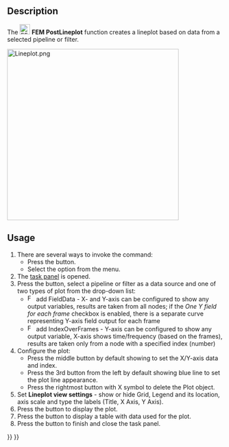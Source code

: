 <languages/>
<translate>

<!--T:1-->
{{Docnav
|[[FEM_PostCreateFunctionBox|Box]]
|[[FEM_PostHistogram|Create Histogram]]
|[[FEM_Workbench|FEM]]
|IconL=FEM_PostCreateFunctionBox.svg
|IconR=FEM_PostHistogram.svg
|IconC=Workbench_FEM.svg
}}

<!--T:2-->
{{GuiCommand
|Name=FEM PostLineplot
|MenuLocation=Results → Data Visualizations → Create Lineplot
|Workbenches=[[FEM_Workbench|FEM]]
|Version=1.1
|SeeAlso=[[FEM_tutorial|FEM tutorial]]
}}

==Description== <!--T:3-->

<!--T:4-->
The [[Image:FEM_PostLineplot.svg|24px]] '''FEM PostLineplot''' function creates a lineplot based on data from a selected pipeline or filter.

</translate>
[[File:Lineplot.png|400px]]
<translate>
<!--T:8-->
{{Caption|Example of a line plot}}

==Usage== <!--T:5-->

<!--T:6-->
# There are several ways to invoke the command:
#* Press the {{Button|[[Image:FEM_PostLineplot.svg|16px]] [[FEM_PostLineplot|Create Lineplot]]}} button.
#* Select the {{MenuCommand|Results → Data Visualizations → [[Image:FEM_PostLineplot.svg|16px]] Create Lineplot}} option from the menu.
# The [[Task_Panel|task panel]] is opened.
# Press the {{Button|Add data from}} button, select a pipeline or filter as a data source and one of two types of plot from the drop-down list:
#* [[Image:FEM_PostIndex.svg|16px]] add FieldData - X- and Y-axis can be configured to show any output variables, results are taken from all nodes; if the ''One Y field for each frame'' checkbox is enabled, there is a separate curve representing Y-axis field output for each frame
#* [[Image:FEM_PostField.svg|16px]] add IndexOverFrames - Y-axis can be configured to show any output variable, X-axis shows time/frequency (based on the frames), results are taken only from a node with a specified index (number)
# Configure the plot:
#* Press the middle button by default showing {{Button|Position (X)}} to set the X/Y-axis data and index.
#* Press the 3rd button from the left by default showing blue line to set the plot line appearance.
#* Press the rightmost button with X symbol to delete the Plot object.
# Set '''Lineplot view settings''' - show or hide Grid, Legend and its location, axis scale and type the labels (Title, X Axis, Y Axis).
# Press the {{Button|Show plot}} button to display the plot.
# Press the {{Button|Show data}} button to display a table with data used for the plot.
# Press the {{Button|OK}} button to finish and close the task panel.


<!--T:7-->
{{Docnav
|[[FEM_PostCreateFunctionBox|Box]]
|[[FEM_PostHistogram|Create Histogram]]
|[[FEM_Workbench|FEM]]
|IconL=FEM_PostCreateFunctionBox.svg
|IconR=FEM_PostHistogram.svg
|IconC=Workbench_FEM.svg
}}

</translate>
{{FEM_Tools_navi{{#translation:}}}}
{{Userdocnavi{{#translation:}}}}